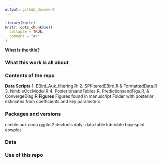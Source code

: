 ```yaml
---
output: github_document
---
```


```r
library(knitr)
knitr::opts_chunk$set(
  collapse = TRUE,
  comment = "#>"
)
```

**What is the title?**


### What this work is all about

### Contents of the repo
**Data**
**Scripts**
1. EBird_Auk_filtering.R: 
2. SPfilteredEBird.R & FormattedData.R
3. NimbleOccModel.R
4. PosteriorsandTables.R, PredictionsandFigs.R, & ConvergeDiag.R
**Figures**
Figures found in manuscript
Folder with posterior estimates from coefficients and key parameters

### Packages and versions
nimble
auk
coda
ggplot2
devtools
dplyr
data.table
lubridate
bayesplot
cowplot


### Data

### Use of this repo


